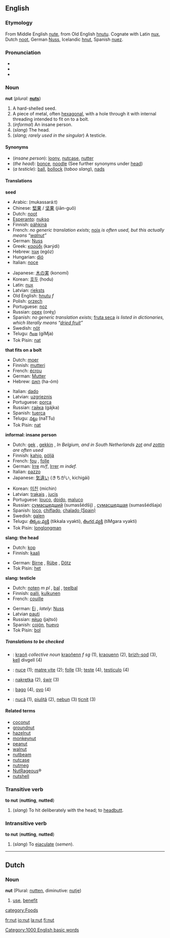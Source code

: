 ==English==

===Etymology===
From Middle English [[nute]], from Old English [[hnutu]]. Cognate with Latin [[nux]], Dutch [[noot]], German [[Nuss]], Icelandic [[hnut]], Spanish [[nuez]].

===Pronunciation===
*{{AHD|nŭt}}
*{{IPA|/nʌt/}}
*{{SAMPA|/nVt/}}

===Noun===
'''nut''' (''plural:'' '''[[nuts]]''')

#A hard-shelled seed.
#A piece of metal, often [[hexagonal]], with a hole through it with internal threading intended to fit on to a bolt.
#(''informal'') An insane person.
#(''slang'') The head.
#(''slang; rarely used in the singular'') A testicle.

====Synonyms====
*(''insane person''): [[loony]], [[nutcase]], [[nutter]]
*(''the head''): [[bonce]], [[noodle]] (See further synonyms under [[head]])
*(''a testicle''): [[ball]], [[bollock]] (''taboo slang''), [[nads]]

====Translations====
'''seed'''
{{top}}
*Arabic: {{ARchar|[[مكسرات]]}} (mukassará:t)
*Chinese: [[堅果]] / [[坚果]] (jiān-guǒ)
*Dutch: [[noot]] {{f}}
*[[Esperanto]]: [[nukso]]
*Finnish: [[pähkinä]]
*French: ''no generic translation exists''; [[noix]] {{f}} ''is often used, but this actually means “[[walnut]]”''
*German: [[Nuss]] {{f}}
*Greek: [[καρύδι]] (karýdi) {{n}}
*Hebrew: [[אגוז]] (egóz) {{m}}
*Hungarian: [[dió]]
*Italian: [[noce]] {{f}}
{{mid}}
*Japanese: [[木の実]] (konomí)
*Korean: [[호두]] (hodu)
*Latin: [[nux]] {{f}}
*Latvian: [[rieksts]] {{m}}
*Old English: [[hnutu]] ''f''
*Polish: [[orzech]] {{m}}
*Portuguese: [[noz]] {{f}}
*Russian: [[орех]] (oréχ) {{m}}
*Spanish: ''no generic translation exists''; [[fruta seca]] {{f}} ''is listed in dictionaries, which literally means “[[dried fruit]]”''
*Swedish: [[nöt]]
*Telugu: [[గింజ]] (giMja)
*Tok Pisin: [[nat]]
{{bottom}}

'''that fits on a bolt'''
{{top}}
*Dutch: [[moer]] {{f}}
*Finnish: [[mutteri]]
*French: [[écrou]] {{m}}
*German: [[Mutter]] {{f}}
*Hebrew: [[האם]] (ha-óm)
{{mid}}
*Italian: [[dado]] {{m}}
*Latvian: [[uzgrieznis]] {{m}}
*Portuguese: [[porca]] {{f}}
*Russian: [[гайка]] (gájka) {{f}}
*Spanish: [[tuerca]] {{f}}
*Telugu: [[నట్టు]] (naTTu)
*Tok Pisin: [[nat]]
{{bottom}}

'''informal: insane person'''
{{top}}
*Dutch: [[gek]] {{m}}, [[gekkin]] {{f}}, ''In Belgium, and in South Netherlands [[zot]] {{m}} and [[zottin]] {{f}} are often used''
*Finnish: [[kahjo]], [[pöljä]]
*French: [[fou]] {{m}}, [[folle]] {{f}}
*German: [[Irre]] ''m/f'', [[Irrer]] ''m indef.''
*Italian: [[pazzo]]
*Japanese: [[気違い]] (きちがい, kichigái)
{{mid}}
*Korean: [[미친]] (michin)
*Latvian: [[trakais]] {{m}}, [[jucis]] {{m}}
*Portuguese: [[louco]], [[doido]], [[maluco]]
*Russian: [[сумасшедший]] (sumasšédšij) {{m}}, [[сумасшедшая]] (sumasšédšaja) {{f}}
*Spanish: [[loco]], [[chiflado]], [[chalado (Spain)]]
*Swedish: [[galen]]
*Telugu: [[తిక్కల వ్యక్తి]] (tikkala vyakti), [[తింగర వ్యక్తి]] (tiMgara vyakti)
*Tok Pisin: [[longlongman]]
{{bottom}}

'''slang: the head'''
{{top}}
*Dutch: [[kop]]
*Finnish: [[kaali]]
{{mid}}
*German: [[Birne]] {{f}}, [[Rübe]] {{f}}, [[Dötz]] {{m}}
*Tok Pisin: [[het]]
{{bottom}}

'''slang: testicle'''
{{top}}
*Dutch: [[noten]] ''m pl'' <!--Never heard this before-->, [[bal]] {{m}}, [[teelbal]] {{m}}
*Finnish: [[palli]], [[kulkunen]]
*French: [[couille]] {{f}}
{{mid}}
*German: [[Ei]] {{n}}, ''lately:'' [[Nuss]] {{f}}
*Latvian [[pauti]] {{m}} {{p}}
*Russian: [[яйцо]] (jajtsó) {{n}}
*Spanish: [[cojón]], [[huevo]]
*Tok Pisin: [[bol]]
{{bottom}}

=====Translations to be checked=====
<!--Remove this section once all of the translations below have been moved into the tables above.-->
{{checktrans}}

*{{ttbc|Breton}}: [[kraoñ]] ''collective noun'' [[kraoñenn]] ''f sg'' (1), [[kraouenn]] {{f}} (2), [[brizh-sod]] (3), [[kell]] {{f}} divgell {{p}} (4)
*{{ttbc|Interlingua}}: [[nuce]] (1); [[matre vite]] (2); [[folle]] (3); [[teste]] (4), [[testiculo]] (4)
*{{ttbc|Polish}}: [[nakrętka]] {{f}} (2), [[świr]] {{m}} (3)
*{{ttbc|Portuguese}}: [[bago]] {{m}} (4), [[ovo]] {{m}} (4)
*{{ttbc|Romanian}}: [[nucă]] {{f}} (1), [[piuliţă]] {{f}} (2), [[nebun]] {{m}} (3) [[ţicnit]] {{m}} (3)

====Related terms====
*[[coconut]]
*[[groundnut]]
*[[hazelnut]]
*[[monkeynut]]
*[[peanut]]
*[[walnut]]
*[[nutbeam]]
*[[nutcase]]
*[[nutmeg]]
*[[NutRageous]]&reg;
*[[nutshell]]

===Transitive verb===
'''to nut''' ('''nutting''', '''nutted''')

#(''slang'') To hit deliberately with the head; to [[headbutt]].

===Intransitive verb===
'''to nut''' ('''nutting''', '''nutted''')

#(''slang'') To [[ejaculate]] (''semen'').


----

==Dutch==
===Noun===
'''nut''' {{n}} (Plural: [[nutten]], diminutive: [[nutje]])

# [[use]], [[benefit]]

[[category:Foods]]
[[Category:1000 English basic words]]

[[fr:nut]]
[[io:nut]]
[[la:nut]]
[[fi:nut]]